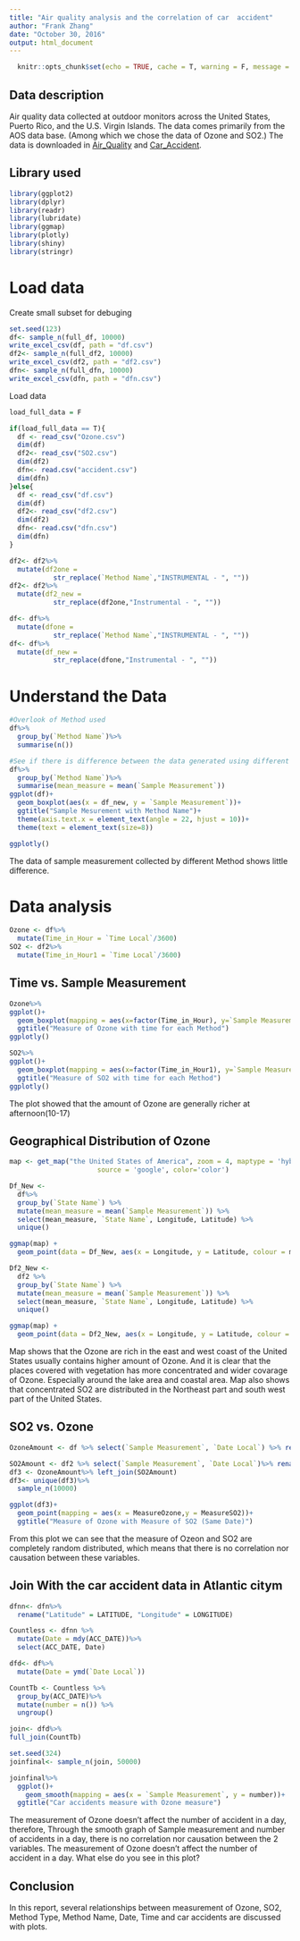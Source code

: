 ```yaml
---
title: "Air quality analysis and the correlation of car  accident"
author: "Frank Zhang"
date: "October 30, 2016"
output: html_document
---
```


```r
  knitr::opts_chunk$set(echo = TRUE, cache = T, warning = F, message = F, cache.lazy = FALSE)
```

## Data description
Air quality data collected at outdoor monitors across the United States, Puerto Rico, and the U.S. Virgin Islands. The data comes primarily from the AOS data base. (Among which we chose the data of Ozone and SO2.) The data is downloaded in
[Air_Quality](https://aqsdr1.epa.gov/aqsweb/aqstmp/airdata/download_files.html#Raw) and 
[Car_Accident](http://accidentdatacenter.com/us/new-jersey/trenton-nj/atlantic-city).

## Library used
```r
library(ggplot2)
library(dplyr)
library(readr)
library(lubridate)
library(ggmap)
library(plotly)
library(shiny)
library(stringr)
```


# Load data

Create small subset for debuging

```r
set.seed(123)
df<- sample_n(full_df, 10000)
write_excel_csv(df, path = "df.csv")
df2<- sample_n(full_df2, 10000)
write_excel_csv(df2, path = "df2.csv")
dfn<- sample_n(full_dfn, 10000)
write_excel_csv(dfn, path = "dfn.csv")
```

Load data

```r
load_full_data = F

if(load_full_data == T){
  df <- read_csv("Ozone.csv")
  dim(df)
  df2<- read_csv("SO2.csv")
  dim(df2)
  dfn<- read.csv("accident.csv")
  dim(dfn)
}else{
  df <- read_csv("df.csv")
  dim(df)
  df2<- read_csv("df2.csv")
  dim(df2)
  dfn<- read.csv("dfn.csv")
  dim(dfn)
}

```

```r
df2<- df2%>%
  mutate(df2one = 
           str_replace(`Method Name`,"INSTRUMENTAL - ", ""))
df2<- df2%>%
  mutate(df2_new = 
           str_replace(df2one,"Instrumental - ", ""))

df<- df%>%
  mutate(dfone = 
           str_replace(`Method Name`,"INSTRUMENTAL - ", ""))
df<- df%>%
  mutate(df_new = 
           str_replace(dfone,"Instrumental - ", ""))

```


# Understand the Data
```r
#Overlook of Method used
df%>%
  group_by(`Method Name`)%>%
  summarise(n())
```

```r
#See if there is difference between the data generated using different Method.
df%>%
  group_by(`Method Name`)%>%
  summarise(mean_measure = mean(`Sample Measurement`))
ggplot(df)+
  geom_boxplot(aes(x = df_new, y = `Sample Measurement`))+
  ggtitle("Sample Mesurement with Method Name")+
  theme(axis.text.x = element_text(angle = 22, hjust = 10))+
  theme(text = element_text(size=8))

ggplotly()
```
The data of sample measurement collected by different Method shows little difference. 

# Data analysis
```r
Ozone <- df%>%
  mutate(Time_in_Hour = `Time Local`/3600)
SO2 <- df2%>%
  mutate(Time_in_Hour1 = `Time Local`/3600)
```

## Time vs. Sample Measurement
```r
Ozone%>%
ggplot()+
  geom_boxplot(mapping = aes(x=factor(Time_in_Hour), y=`Sample Measurement`)) +
  ggtitle("Measure of Ozone with time for each Method")
ggplotly()
```

```r
SO2%>%
ggplot()+
  geom_boxplot(mapping = aes(x=factor(Time_in_Hour1), y=`Sample Measurement`)) +
  ggtitle("Measure of SO2 with time for each Method")
ggplotly()
```
The plot showed that the amount of Ozone are generally richer at afternoon(10-17)

## Geographical Distribution of Ozone
```r
map <- get_map("the United States of America", zoom = 4, maptype = 'hybrid',
                      source = 'google', color='color')

Df_New <- 
  df%>%
  group_by(`State Name`) %>%
  mutate(mean_measure = mean(`Sample Measurement`)) %>%
  select(mean_measure, `State Name`, Longitude, Latitude) %>%
  unique()

ggmap(map) + 
  geom_point(data = Df_New, aes(x = Longitude, y = Latitude, colour = mean_measure), size = 3, alpha = 0.5)

Df2_New <- 
  df2 %>%
  group_by(`State Name`) %>%
  mutate(mean_measure = mean(`Sample Measurement`)) %>%
  select(mean_measure, `State Name`, Longitude, Latitude) %>%
  unique()

ggmap(map) + 
  geom_point(data = Df2_New, aes(x = Longitude, y = Latitude, colour = mean_measure), size = 3, alpha = 0.5)
```
Map shows that the Ozone are rich in the east and west coast of the United States usually contains higher amount of Ozone. And it is clear that the places covered with vegetation has more concentrated and wider covarage of Ozone. Especially around the lake area and coastal area.
Map also shows that concentrated SO2 are distributed in the Northeast part and south west part of the United States. 


## SO2 vs. Ozone
```r
OzoneAmount <- df %>% select(`Sample Measurement`, `Date Local`) %>% rename("MeasureOzone" = `Sample Measurement`)

SO2Amount <- df2 %>% select(`Sample Measurement`, `Date Local`)%>% rename("MeasureSO2" = `Sample Measurement`)
df3 <- OzoneAmount%>% left_join(SO2Amount)
df3<- unique(df3)%>%
  sample_n(10000)
```

```r
ggplot(df3)+
  geom_point(mapping = aes(x = MeasureOzone,y = MeasureSO2))+
  ggtitle("Measure of Ozone with Measure of SO2 (Same Date)")
```
From this plot we can see that the measure of Ozeon and SO2 are completely random distributed, which means that there is no correlation nor causation between these variables.

## Join With the car accident data in Atlantic citym
```r
dfnn<- dfn%>%
  rename("Latitude" = LATITUDE, "Longitude" = LONGITUDE)

Countless <- dfnn %>%
  mutate(Date = mdy(ACC_DATE))%>%
  select(ACC_DATE, Date)

dfd<- df%>%
  mutate(Date = ymd(`Date Local`))

CountTb <- Countless %>%
  group_by(ACC_DATE)%>%
  mutate(number = n()) %>%
  ungroup()

join<- dfd%>%
full_join(CountTb)

set.seed(324)
joinfinal<- sample_n(join, 50000)
```

```r
joinfinal%>%
  ggplot()+
    geom_smooth(mapping = aes(x = `Sample Measurement`, y = number))+
  ggtitle("Car accidents measure with Ozone measure")
```

The measurement of Ozone doesn't affect the number of accident in a day, therefore, Through the smooth graph of Sample measurement and number of accidents in a day, there is no correlation nor causation between the 2 variables. The measurement of Ozone doesn't affect the number of accident in a day. What else do you see in this plot?


## Conclusion
In this report, several relationships between measurement of Ozone, SO2, Method Type, Method Name, Date, Time and car accidents are discussed with plots. 